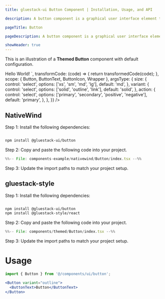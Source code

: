```yaml
---
title: gluestack-ui Button Component | Installation, Usage, and API

description: A button component is a graphical user interface element that enables users to act by clicking or tapping. It can be customized in size, shape, color, and behavior to fit the design of the application or website.

pageTitle: Button

pageDescription: A button component is a graphical user interface element that enables users to act by clicking or tapping. It can be customized in size, shape, color, and behavior to fit the design of the application or website.

showHeader: true
---
```



<Meta title="ui/components/Button" />




This is an illustration of a **Themed Button** component with default configuration.

<Wrapper>
  <CodePreview
    showComponentRenderer={true}
    showArgsController={true}
    metaData={{
      code: `
        <Button {...props}>
          <ButtonText>Hello World!</ButtonText>
        </Button>
      `,
      transformCode: (code) => {
        return transformedCode(code);
      },
      scope: { Button, ButtonText, ButtonIcon, Wrapper },
      argsType: {
        size: {
          control: 'select',
          options: ['xs', 'sm', 'md', 'lg'],
          default: 'md',
        },
        variant: {
          control: 'select',
          options: ['solid', 'outline', 'link'],
          default: 'solid',
        },
        action: {
          control: 'select',
          options: ['primary', 'secondary', 'positive', 'negative'],
          default: 'primary',
        },
      },
    }}
  />
</Wrapper>

<br />

## NativeWind

Step 1: Install the following dependencies:

```bash

npm install @gluestack-ui/button

```

Step 2: Copy and paste the following code into your project.

```jsx
%%-- File: components-example/nativewind/Button/index.tsx --%%
```

Step 3: Update the import paths to match your project setup.

## gluestack-style

Step 1: Install the following dependencies:

```bash

npm install @gluestack-ui/button
npm install @gluestack-style/react

```

Step 2: Copy and paste the following code into your project.

```jsx
%%-- File: components/themed/Button/index.tsx --%%
```

Step 3: Update the import paths to match your project setup.

# Usage

```jsx
import { Button } from '@/components/ui/button';
```

```jsx
<Button variant="outline">
  <ButtonText>Button</ButtonText>
</Button>
```
